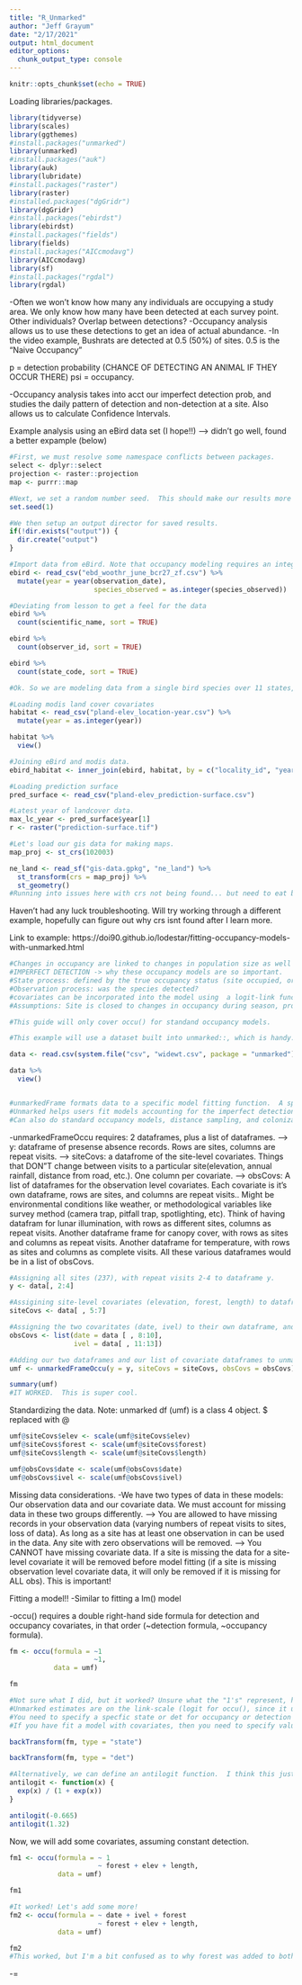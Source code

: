 ```yaml
---
title: "R_Unmarked"
author: "Jeff Grayum"
date: "2/17/2021"
output: html_document
editor_options: 
  chunk_output_type: console
---
```


```r
knitr::opts_chunk$set(echo = TRUE)
```

Loading libraries/packages.
```r
library(tidyverse)
library(scales)
library(ggthemes)
#install.packages("unmarked")
library(unmarked)
#install.packages("auk")
library(auk)
library(lubridate)
#install.packages("raster")
library(raster)
#installed.packages("dgGridr")
library(dgGridr)
#install.packages("ebirdst")
library(ebirdst)
#install.packages("fields")
library(fields)
#install.packages("AICcmodavg")
library(AICcmodavg)
library(sf)
#install.packages("rgdal")
library(rgdal)
```

-Often we won't know how many any individuals are occupying a study area.  We only know how many have been detected at each survey point.  Other individuals? Overlap between detections?
-Occupancy analysis allows us to use these detections to get an idea of actual abundance.
-In the video example, Bushrats are detected at 0.5 (50%) of sites.  0.5 is the "Naive Occupancy"

p = detection probability (CHANCE OF DETECTING AN ANIMAL IF THEY OCCUR THERE)
psi = occupancy.

-Occupancy analysis takes into acct our imperfect detection prob, and studies the daily pattern of detection and non-detection at a site.  Also allows us to calculate Confidence Intervals.


Example analysis using an eBird data set (I hope!!) --> didn't go well, found a better expample (below)
```r
#First, we must resolve some namespace conflicts between packages.
select <- dplyr::select
projection <- raster::projection
map <- purrr::map

#Next, we set a random number seed.  This should make our results more repeatable!
set.seed(1)

#We then setup an output director for saved results.
if(!dir.exists("output")) {
  dir.create("output")
}

#Import data from eBird. Note that occupancy modeling requires an integer response
ebird <- read_csv("ebd_woothr_june_bcr27_zf.csv") %>%
  mutate(year = year(observation_date),
                     species_observed = as.integer(species_observed))

#Deviating from lesson to get a feel for the data
ebird %>%
  count(scientific_name, sort = TRUE)

ebird %>%
  count(observer_id, sort = TRUE)

ebird %>%
  count(state_code, sort = TRUE)

#Ok. So we are modeling data from a single bird species over 11 states, with data from many observers.

#Loading modis land cover covariates
habitat <- read_csv("pland-elev_location-year.csv") %>%
  mutate(year = as.integer(year))

habitat %>%
  view()

#Joining eBird and modis data.
ebird_habitat <- inner_join(ebird, habitat, by = c("locality_id", "year"))

#Loading prediction surface
pred_surface <- read_csv("pland-elev_prediction-surface.csv")

#Latest year of landcover data.
max_lc_year <- pred_surface$year[1]
r <- raster("prediction-surface.tif")

#Let's load our gis data for making maps.
map_proj <- st_crs(102003)

ne_land <- read_sf("gis-data.gpkg", "ne_land") %>%
  st_transform(crs = map_proj) %>%
  st_geometry()
#Running into issues here with crs not being found... but need to eat breakfast.

```


Haven't had any luck troubleshooting.  Will try working through a different example, hopefully can figure out why crs isnt found after I learn more.

Link to example: https://doi90.github.io/lodestar/fitting-occupancy-models-with-unmarked.html
```r
#Changes in occupancy are linked to changes in population size as well as pop'n characteristics.
#IMPERFECT DETECTION -> why these occupancy models are so important.
#State process: defined by the true occupancy status (site occupied, or it's not..)
#Observation process: was the species detected?
#covariates can be incorporated into the model using  a logit-link function.
#Assumptions: Site is closed to changes in occupancy during season, prob of occupance is constant across all sites or VARATION IS MODELLED BY COVARIATES, prob of detection is constant across all sites, or variation is modeled by covariates!!, detection of a species and its detection histories at each site are independent.

#This guide will only cover occu() for standand occupancy models.

#This example will use a dataset built into unmarked::, which is handy.

data <- read.csv(system.file("csv", "widewt.csv", package = "unmarked"))

data %>%
  view()


#unmarkedFrame formats data to a specific model fitting function.  A special class of object used in this package for organizing our data.
#Unmarked helps users fit models accounting for the imperfect detection of unmarked individuals.
#Can also do standard occupancy models, distance sampling, and colonization/extinction models.

```

-unmarkedFrameOccu requires: 2 dataframes, plus a list of dataframes.
--> y: dataframe of presense absence records.  Rows are sites, columns are repeat visits.
--> siteCovs: a datafrome of the site-level covariates.  Things that DON"T change between visits to a particular site(elevation, annual rainfall, distance from road, etc.).  One column per covariate.
--> obsCovs:  A list of dataframes for the observation level covariates.  Each covariate is it's own dataframe, rows are sites, and columns are repeat visits..  Might be environmental conditions like weather, or methodological variables like survey method (camera trap, pitfall trap, spotlighting, etc).  Think of having datafram for lunar illumination, with rows as different sites, columns as repeat visits.  Another dataframe frame for canopy cover, with rows as sites and columns as repeat visits.  Another dataframe for temperature, with rows as sites and columns as complete visits.  All these various dataframes would be in a list of obsCovs.
```r
#Assigning all sites (237), with repeat visits 2-4 to dataframe y.
y <- data[, 2:4] 

#Assigining site-level covariates (elevation, forest, length) to dataframe siteCovs and all 237 sites
siteCovs <- data[ , 5:7] 

#Assigning the two covaritates (date, ivel) to their own dataframe, and adding to list obsCovs
obsCovs <- list(date = data [ , 8:10],
                ivel = data[ , 11:13]) 

#Adding our two dataframes and our list of covariate dataframes to unmarkedFrameOccu
umf <- unmarkedFrameOccu(y = y, siteCovs = siteCovs, obsCovs = obsCovs)

summary(umf)
#IT WORKED.  This is super cool.
```


Standardizing the data.  Note: unmarked df (umf) is a class 4 object.  $ replaced with @
```r
umf@siteCovs$elev <- scale(umf@siteCovs$elev)
umf@siteCovs$forest <- scale(umf@siteCovs$forest)
umf@siteCovs$length <- scale(umf@siteCovs$length)

umf@obsCovs$date <- scale(umf@obsCovs$date)
umf@obsCovs$ivel <- scale(umf@obsCovs$ivel)
```

Missing data considerations.
-We have two types of data in these models: Our observation data and our covariate data.  We must account for missing data in these two groups differently.
---> You are allowed to have missing records in your observation data (varying numbers of repeat visits to sites, loss of data).  As long as a site has at least one observation in can be used in the data.  Any site with zero observations will be removed.
---> You CANNOT have missing covariate data. If a site is missing the data for a site-level covariate it will be removed before model fitting (if a site is missing observation level covariate data, it will only be removed if it is missing for ALL obs).  This is important!


Fitting a model!!
-Similar to fitting a lm() model

-occu() requires a double right-hand side formula for detection and occupancy covariates, in that order (~detection formula, ~occupancy formula).
```r
fm <- occu(formula = ~1
                     ~1,
           data = umf)

fm

#Not sure what I did, but it worked? Unsure what the "1's" represent, here.
#Unmarked estimates are on the link-scale (logit for occu(), since it uses logit-link and the backTransform()
#You need to specify a specfic state or det for occupancy or detection covariates
#If you have fit a model with covariates, then you need to specify values for them (i.e. What is the probability of occupancy when CovA = X and CovB = Y?)

backTransform(fm, type = "state")

backTransform(fm, type = "det")

#Alternatively, we can define an antilogit function.  I think this just estimates prob of detection?
antilogit <- function(x) {
  exp(x) / (1 + exp(x))
}

antilogit(-0.665)
antilogit(1.32)
```

Now, we will add some covariates, assuming constant detection.
```r
fm1 <- occu(formula = ~ 1
                      ~ forest + elev + length,
            data = umf)

fm1

#It worked! Let's add some more!
fm2 <- occu(formula = ~ date + ivel + forest
                      ~ forest + elev + length,
            data = umf)

fm2
#This worked, but I'm a bit confused as to why forest was added to both formulas, and not just the bottom one.
```

-=